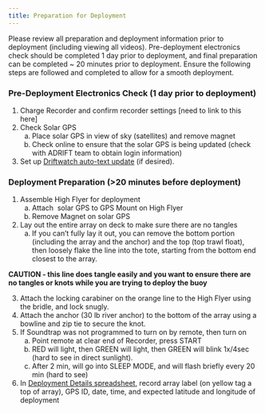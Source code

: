 ```yaml
---
title: Preparation for Deployment
---
```


Please review all preparation and deployment information prior to deployment (including viewing all videos). Pre-deployment electronics check should be completed 1 day prior to deployment, and final preparation can be completed \~ 20 minutes prior to deployment. Ensure the following steps are followed and completed to allow for a smooth deployment. 

### Pre-Deployment Electronics Check (1 day prior to deployment)

1.  Charge Recorder and confirm recorder settings \[need to link to this here\]
2.  Check Solar GPS
    a.  Place solar GPS in view of sky (satellites) and remove magnet
    b.  Check online to ensure that the solar GPS is being updated (check with ADRIFT team to obtain login information)
3.  Set up [Driftwatch auto-text update](https://docs.google.com/document/d/14DPPevLic-eq7T-xDFIfYuWoUlQUnH5uYbt_GjEbWDA/edit?usp=sharing) (if desired). 

### Deployment Preparation (\>20 minutes before deployment)

1.  Assemble High Flyer for deployment
    a.  Attach  solar GPS to GPS Mount on High Flyer
    b.  Remove Magnet on solar GPS
2.  Lay out the entire array on deck to make sure there are no tangles
    a.  If you can't fully lay it out, you can remove the bottom portion (including the array and the anchor) and the top (top trawl float), then loosely flake the line into the tote, starting from the bottom end closest to the array. 

::: callout-note
**CAUTION - this line does tangle easily and you want to ensure there are no tangles or knots while you are trying to deploy the buoy**
:::

3.  Attach the locking carabiner on the orange line to the High Flyer using the bridle, and lock snugly. 
4.  Attach the anchor (30 lb river anchor) to the bottom of the array using a bowline and zip tie to secure the knot.
5.  If Soundtrap was not programmed to turn on by remote, then turn on 
    a.  Point remote at clear end of Recorder, press START
    b.  RED will light, then GREEN will light, then GREEN will blink 1x/4sec (hard to see in direct sunlight).
    c.  After 2 min, will go into SLEEP MODE, and will flash briefly every 20 min (hard to see)
6.  In [Deployment Details spreadsheet](https://docs.google.com/spreadsheets/d/10bxlwfVOe1LFfj69B_YddxcA0V14m7codYwgD2YncFk/edit?usp=sharing), record array label (on yellow tag a top of array), GPS ID, date, time, and expected latitude and longitude of deployment
